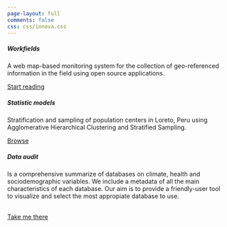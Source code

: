 ```yaml
---
page-layout: full
comments: false
css: css/innova.css
---
```


::: {#welcome-message-title .h1}
:::

::: grid
::: {.g-col-12 .g-col-md-10 .g-start-md-2}
:::

::: {.g-col-12 .g-col-md-10 .g-start-md-2}
::: {#welcome-message-title2 .h3}
<p class="multipleStrings">

</p>
:::
:::

::: {.g-col-12 .g-col-md-4}
::: {.card .mb-2}
::: card-body
<h5 class="card-title">

Workfields

</h5>

<p class="card-text">

A web map-based monitoring system for the collection of geo-referenced information in the field using open source applications.

</p>

<a href="webmap.html" class="btn btn-info stretched-link">Start reading</a>
:::
:::
:::

::: {.g-col-12 .g-col-md-4}
::: {.card .mb-2}
::: card-body
<h5 class="card-title">

Statistic models

</h5>

<p class="card-text">

Stratification and sampling of population centers in Loreto, Peru using Agglomerative Hierarchical Clustering and  Stratified Sampling.

</p>

<a href="methodology.html" class="btn btn-warning stretched-link">Browse</a>
:::
:::
:::

::: {.g-col-12 .g-col-md-4}
::: {.card .mb-2}
::: card-body
<h5 class="card-title">

Data audit

</h5>

<p class="card-text">

Is a comprehensive summarize of databases on climate, health and sociodemographic variables. We include a metadata of all the main characteristics of each database. Our aim is to provide a friendly-user tool to visualize and select the most appropiate database to use.

</p>

<br> <a href="https://healthinnovation.github.io/harmonize-dashboard/" class="btn btn-danger stretched-link">Take me there</a>
:::
:::
:::
:::
